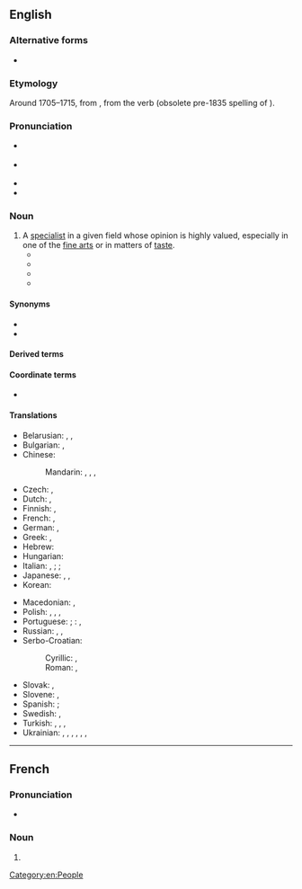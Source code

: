 ==English==

===Alternative forms===
* {{l|en|connaisseur}}

===Etymology===
{{root|en|ine-pro|*ǵneh₃-}}
Around 1705–1715, from {{bor|en|fr|connoisseur}}, from the verb {{m|fr|connoître}} (obsolete pre-1835 spelling of {{m|fr|connaître||to know}}).

===Pronunciation===
* {{a|GA}} {{IPA|en|/ˌkɑnəˈsɝ/|/ˌkɑnəˈsʊɹ/}}
* {{a|RP}} {{IPA|en|/ˌkɒnəˈsɜː/|/ˌkɒnəˈsʊə/}}
* {{audio|en|LL-Q1860 (eng)-Vealhurl-connoisseur.wav|Audio (Southern England)}}
* {{rhymes|en|ɜː(ɹ)|ʊə(ɹ)|s=3}}

===Noun===
{{wp}}
{{en-noun}}

# A [[specialist]] in a given field whose opinion is highly valued, especially in one of the [[fine arts]] or in matters of [[taste]].
#* {{RQ:Austen Sense and Sensibility|chapter=III|volume=I|passage=It is evident, in spite of his frequent attention to her while she draws, that in fact he knows nothing of the matter. He admires as a lover, not as a '''connoisseur'''.}}
#* {{RQ:Eliot Middlemarch|chapter=XIX|passage=No; nonsense, Naumann! English ladies are not at everybody’s service as models. And you want to express too much with your painting. You would only have made a better or worse portrait with a background which every '''connoisseur''' would give a different reason for or against.}}
#* {{RQ:Stevenson Treasure Island|passage=This, when it was brought to him, he drank slowly, like a '''connoisseur''', lingering on the taste and still looking about him at the cliffs and up at our signboard.}}
#* {{quote-journal|en|author=Bob Morris|title=The Age of Dissonance|work=The New York Times|date=2002-10-20|url=https://www.nytimes.com/2002/10/20/style/the-age-of-dissonance-connoisseurship-runneth-over.html|issn=0362-4331|passage=Real '''connoisseurs''' know that to nose and taste properly you have to add still water to your tulip-shaped glass so that the alcohol doesn't overwhelm you.}}

====Synonyms====
* {{l|en|maven}}
* {{l|en|cognoscente}}

====Derived terms====
{{der4|en
|connoisseurdom
|connoisseurial
|connoisseurly
|connoisseurship
}}

====Coordinate terms====
* {{l|en|connoisseuse}} {{q|informal, very rare}}

====Translations====
{{trans-top|specialist whose opinion is valued}}
* Belarusian: {{t|be|зна́вец|m}}, {{t|be|знато́к|m}}, {{t|be|зна́ўца|m}}
* Bulgarian: {{t+|bg|познава́ч|m}}, {{t|bg|познава́чка|f}}
* Chinese:
*: Mandarin: {{t|cmn|鑒定家}}, {{t|cmn|鉴定家|tr=jiàndìngjiā}}, {{t|cmn|鑑賞家}}, {{t|cmn|鉴赏家|tr=jiànshǎngjiā}}
* Czech: {{t+|cs|znalec|m}}, {{t+|cs|znalkyně|f}}
* Dutch: {{t+|nl|kenner|m}}, {{t+|nl|deskundige|m}}
* Finnish: {{t+|fi|tuntija}}, {{t|fi|erikoistuntija}}
* French: {{t+|fr|connaisseur|m}}, {{t+|fr|connaisseuse|f}}
* German: {{t+|de|Kenner|m}}, {{t+|de|Kennerin|f}}
* Greek: {{t+|el|ειδήμων|m|f}}, {{t+|el|κονεσέρ|m|f}}
* Hebrew: {{t+|he|מומחה|m|tr=mumkhé|alt=מומחה \ מֻמְחֶה}}
* Hungarian: {{t+|hu|műértő}}
* Italian: {{t+|it|intenditore|m}}, {{t+|it|conoscitore|m}}; {{t+|it|esperto|m}}; {{t|it|connaisseur|m}}
* Japanese: {{t|ja|鑑定家|tr=かんていか, kanteika}}, {{t|ja|目利き|tr=めきき, mekiki}}, {{t|ja|鑑識家|tr=かんしきか, kanshikika}}
* Korean: {{t|ko|감정가(鑑定家)}}
{{trans-mid}}
* Macedonian: {{t|mk|познавач|m}}, {{t|mk|познавачка|m}}
* Polish: {{t+|pl|koneser|m}}, {{t+|pl|znawca|m}}, {{t|pl|koneserka|f}}, {{t+|pl|znawczyni|f}}
* Portuguese: {{t+|pt|connaisseur|m}}; {{q|Brazil}}: {{t+|pt|conhecedor|m}}, {{t+|pt|perito|m}}
* Russian: {{t+|ru|знато́к|m}}, {{t+|ru|цени́тель|m}}, {{t+|ru|цени́тельница|f}}
* Serbo-Croatian:
*: Cyrillic: {{t+|sh|зна́лац|m}}, {{t|sh|ѐксперт|m}}
*: Roman: {{t+|sh|ználac|m}}, {{t+|sh|èkspert|m}}
* Slovak: {{t|sk|znalec|m}}, {{t|sk|znalkyňa|f}}
* Slovene: {{t|sl|poznavalec|m}}, {{t|sl|poznavalka|f}}
* Spanish: {{t|es|connaisseur|m}}; {{t|es|connoisseur|m}}
* Swedish: {{t+|sv|konnässör|c}}, {{t+|sv|kännare|c}}
* Turkish: {{t+|tr|meraklı}} {{q|taste}}, {{t+|tr|mütehassıs}}, {{t+|tr|uzman}}, {{qualifier|taste}} {{t+|tr|erbap}}
* Ukrainian: {{t|uk|знаве́ць|m}}, {{t+|uk|ціни́тель|m}}, {{t+|uk|ціни́телька|f}} {{q|of art, beauty}}, {{t|uk|цінува́ч|m}}, {{t|uk|цінува́чка|f}}, {{t+|uk|цінува́льник|m}}, {{t+|uk|цінува́льниця|f}}
{{trans-bottom}}

[[Category:en:People]]

----

==French==

===Pronunciation===
* {{fr-IPA|connaisseur}}

===Noun===
{{fr-noun|m|f=+}}

# {{obsolete spelling of|fr|connaisseur}}
